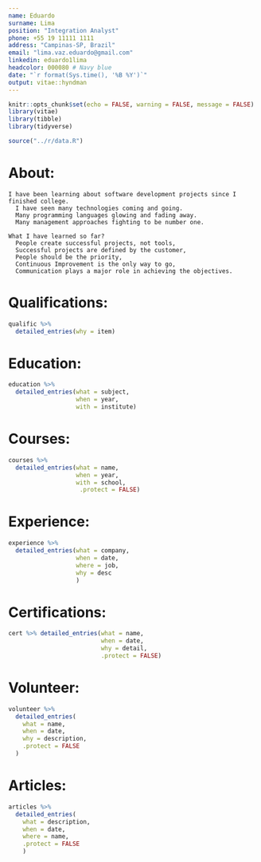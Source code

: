 ```yaml
---
name: Eduardo 
surname: Lima
position: "Integration Analyst"
phone: +55 19 11111 1111
address: "Campinas-SP, Brazil"
email: "lima.vaz.eduardo@gmail.com"
linkedin: eduardo1lima
headcolor: 000080 # Navy blue
date: "`r format(Sys.time(), '%B %Y')`"
output: vitae::hyndman
---
```


```r
knitr::opts_chunk$set(echo = FALSE, warning = FALSE, message = FALSE)
library(vitae)
library(tibble)
library(tidyverse)

source("../r/data.R")
```



# About:
```
I have been learning about software development projects since I finished college.  
  I have seen many technologies coming and going. 
  Many programming languages glowing and fading away.  
  Many management approaches fighting to be number one.  

What I have learned so far?  
  People create successful projects, not tools,  
  Successful projects are defined by the customer,  
  People should be the priority,  
  Continuous Improvement is the only way to go,
  Communication plays a major role in achieving the objectives.  
```

# Qualifications:
```r
qualific %>% 
  detailed_entries(why = item)

```



# Education:

```r
education %>% 
  detailed_entries(what = subject,
                   when = year,
                   with = institute)
```


# Courses:
```r
courses %>% 
  detailed_entries(what = name,
                   when = year,
                   with = school,
                    .protect = FALSE)

```


\pagebreak

# Experience:
```r
experience %>% 
  detailed_entries(what = company,
                   when = date,
                   where = job,
                   why = desc
                   )

```

\pagebreak

# Certifications:
```r
cert %>% detailed_entries(what = name,
                          when = date,
                          why = detail,
                          .protect = FALSE)

```




# Volunteer:
```r
volunteer %>% 
  detailed_entries(
    what = name,
    when = date,
    why = description,
    .protect = FALSE
  )

```



# Articles:
```r
articles %>% 
  detailed_entries(
    what = description,
    when = date,
    where = name,
    .protect = FALSE
    )

```

